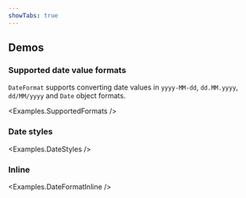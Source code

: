 ```yaml
---
showTabs: true
---
```



## Demos

<ChangeLocale
  bottom
  label="Locale used in the demos:"
  listUSLocale={true}
/>

### Supported date value formats

`DateFormat` supports converting date values in `yyyy-MM-dd`, `dd.MM.yyyy`, `dd/MM/yyyy` and `Date` object formats.

<Examples.SupportedFormats />

### Date styles

<Examples.DateStyles />

### Inline

<Examples.DateFormatInline />
